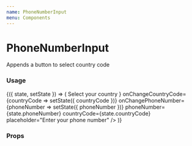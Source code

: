 ```yaml
---
name: PhoneNumberInput
menu: Components
---
```





# PhoneNumberInput

Appends a button to select country code

### Usage

<Playground>
  <State initial={{ countryCode: 'US', phoneNumber: '' }}>
    {({ state, setState }) => (
      <PhoneNumberInput
        header={
          <Box marginVertical={24} paddingHorizontal={16}>
            <Heading size="xxxlarge">Select your country</Heading>
          </Box>
        }
        onChangeCountryCode={countryCode => setState({ countryCode })}
        onChangePhoneNumber={phoneNumber => setState({ phoneNumber })}
        phoneNumber={state.phoneNumber}
        countryCode={state.countryCode}
        placeholder="Enter your phone number"
      />
    )}
  </State>
</Playground>

### Props

<Props of={PhoneNumberInput} />
